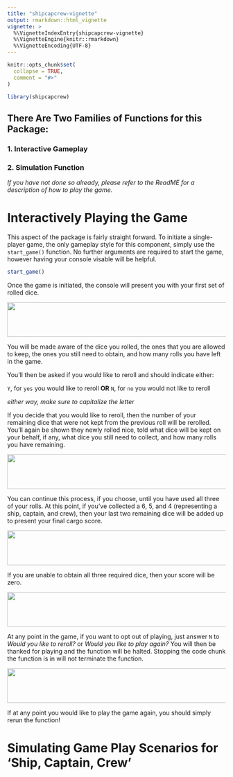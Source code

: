 ```yaml
---
title: "shipcapcrew-vignette"
output: rmarkdown::html_vignette
vignette: >
  %\VignetteIndexEntry{shipcapcrew-vignette}
  %\VignetteEngine{knitr::rmarkdown}
  %\VignetteEncoding{UTF-8}
---
```


```r
knitr::opts_chunk$set(
  collapse = TRUE,
  comment = "#>"
)
```

```r
library(shipcapcrew)
```

## There Are Two Families of Functions for this Package:

### **1.** Interactive Gameplay
### **2.** Simulation Function

*If you have not done so already, please refer to the ReadME for a description of how to play the game.*

# **Interactively Playing the Game**

This aspect of the package is fairly straight forward. To initiate a single-player game, the only gameplay style for this component, simply use the `start_game()` function. No further arguments are required to start the game, however having your console visable will be helpful. 

```r
start_game()
```

Once the game is initiated, the console will present you with your first set of rolled dice. 

<img src="Picture_1.png" height="80px" width="600px" />

You will be made aware of the dice you rolled, the ones that you are allowed to keep, the ones you still need to obtain, and how many rolls you have left in the game. 

You'll then be asked if you would like to reroll and should indicate either:

`Y`, for `yes` you would like to reroll **OR** `N`, for `no` you would not like to reroll

*either way, make sure to capitalize the letter*

If you decide that you would like to reroll, then the number of your remaining dice that were not kept from the previous roll will be rerolled. You'll again be shown they newly rolled nice, told what dice will be kept on your behalf, if any, what dice you still need to collect, and how many rolls you have remaining.

<img src="Picture_2.png" height="80px" width="600px" />

You can continue this process, if you choose, until you have used all three of your rolls. At this point, if you've collected a 6, 5, and 4 (representing a ship, captain, and crew), then your last two remaining dice will be added up to present your final cargo score.

<img src="Picture_3.png" height="80px" width="600px" />

If you are unable to obtain all three required dice, then your score will be zero. 

<img src="Picture_4.png" height="80px" width="600px" />

At any point in the game, if you want to opt out of playing, just answer `N` to *Would you like to reroll?* or *Would you like to play again?* You will then be thanked for playing and the function will be halted. Stopping the code chunk the function is in will not terminate the function.

<img src="Picture_5.png" height="80px" width="600px" />

If at any point you would like to play the game again, you should simply rerun the function!

# **Simulating Game Play Scenarios for 'Ship, Captain, Crew'**


